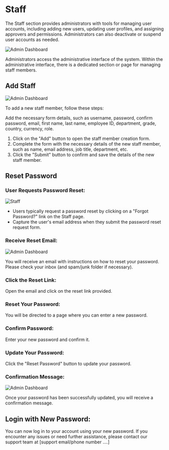 # Staff

The Staff section provides administrators with tools for managing user accounts, 
including adding new users, updating user profiles, and assigning approvers and 
permissions. Administrators can also deactivate or suspend user accounts as needed. 

![Admin Dashboard](../image/staff.png)

Administrators access the administrative interface of the system. Within the administrative interface, there is a dedicated section or page for managing staff members.

## Add Staff

![Admin Dashboard](../image/addstaff.png)

To add a new staff member, follow these steps:

Add the necessary form details, such as username, password, confirm password, email, first name, last name, employee ID, department, grade, country, currency, role.


1. Click on the "Add" button to open the staff member creation form.
2. Complete the form with the necessary details of the new staff member, such as name, email address, job title, department, etc.
3. Click the "Submit" button to confirm and save the details of the new staff member.

## Reset Password

### User Requests Password Reset:

![Staff](../image/reaustpassword.png)

- Users typically request a password reset by clicking on a "Forgot Password?" link on the Staff page.
- Capture the user's email address when they submit the password reset request form.

### Receive Reset Email:

![Admin Dashboard](../image/resetemail.png)

You will receive an email with instructions on how to reset your password. Please check your inbox (and spam/junk folder if necessary).

### Click the Reset Link:

Open the email and click on the reset link provided.

### Reset Your Password:

You will be directed to a page where you can enter a new password.

### Confirm Password:

Enter your new password and confirm it.

### Update Your Password:

Click the "Reset Password" button to update your password.

### Confirmation Message:

![Admin Dashboard](../image/stafflogin.png)

Once your password has been successfully updated, you will receive a confirmation message.

## Login with New Password:

You can now log in to your account using your new password. If you encounter any issues or need further assistance, please contact our support team at [support email/phone number                                              ....]


